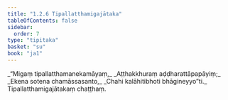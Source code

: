 ```yaml
---
title: "1.2.6 Tipallatthamigajātaka"
tableOfContents: false
sidebar:
  order: 7
type: "tipitaka"
basket: "su"
book: "ja1"
---
```



<DynamicBreadcrumb />

<Division number="16" book="ja1">

<Paragraph number="34" type="verses" book="ja1">
_“Migaṃ tipallatthamanekamāyaṃ,_  
_Aṭṭhakkhuraṃ aḍḍharattāpapāyiṃ;_  
_Ekena sotena chamāssasanto,_  
_Chahi kalāhitibhoti bhāgineyyo”ti._  


</Paragraph>
</Division>

<Paragraph number="35" type="center" book="ja1">
Tipallatthamigajātakaṃ chaṭṭhaṃ.
</Paragraph>
